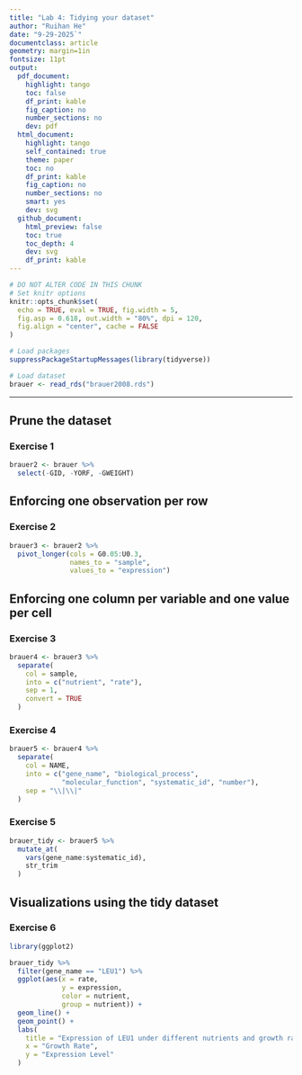 ```yaml
---
title: "Lab 4: Tidying your dataset"
author: "Ruihan He"
date: "9-29-2025`"
documentclass: article
geometry: margin=1in
fontsize: 11pt
output:
  pdf_document:
    highlight: tango
    toc: false
    df_print: kable
    fig_caption: no
    number_sections: no
    dev: pdf
  html_document:
    highlight: tango
    self_contained: true
    theme: paper
    toc: no
    df_print: kable
    fig_caption: no
    number_sections: no
    smart: yes
    dev: svg
  github_document:
    html_preview: false
    toc: true
    toc_depth: 4
    dev: svg
    df_print: kable
---
```


```r
# DO NOT ALTER CODE IN THIS CHUNK
# Set knitr options
knitr::opts_chunk$set(
  echo = TRUE, eval = TRUE, fig.width = 5,
  fig.asp = 0.618, out.width = "80%", dpi = 120,
  fig.align = "center", cache = FALSE
)

# Load packages
suppressPackageStartupMessages(library(tidyverse))

# Load dataset
brauer <- read_rds("brauer2008.rds")
```

---

## Prune the dataset

### Exercise 1
```r
brauer2 <- brauer %>%
  select(-GID, -YORF, -GWEIGHT)
```





## Enforcing one observation per row

### Exercise 2
```r
brauer3 <- brauer2 %>%
  pivot_longer(cols = G0.05:U0.3,
               names_to = "sample",
               values_to = "expression")
```




## Enforcing one column per variable and one value per cell

### Exercise 3
```r
brauer4 <- brauer3 %>%
  separate(
    col = sample,
    into = c("nutrient", "rate"),
    sep = 1, 
    convert = TRUE 
  )
```




### Exercise 4
```r
brauer5 <- brauer4 %>%
  separate(
    col = NAME,
    into = c("gene_name", "biological_process", 
             "molecular_function", "systematic_id", "number"),
    sep = "\\|\\|"
  )
```




### Exercise 5
```r
brauer_tidy <- brauer5 %>%
  mutate_at(
    vars(gene_name:systematic_id), 
    str_trim
  )
```




## Visualizations using the tidy dataset

### Exercise 6
```r
library(ggplot2)

brauer_tidy %>%
  filter(gene_name == "LEU1") %>%
  ggplot(aes(x = rate, 
             y = expression, 
             color = nutrient, 
             group = nutrient)) +
  geom_line() +
  geom_point() +
  labs(
    title = "Expression of LEU1 under different nutrients and growth rates",
    x = "Growth Rate",
    y = "Expression Level"
  ) 
```


